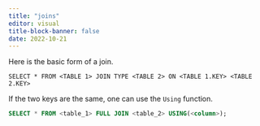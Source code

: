 ```yaml
---
title: "joins"
editor: visual
title-block-banner: false
date: 2022-10-21
---
```


Here is the basic form of a join.

```{eval=FALSE}
SELECT * FROM <TABLE 1> JOIN TYPE <TABLE 2> ON <TABLE 1.KEY> <TABLE 2.KEY>

```

If the two keys are the same, one can use the `Using` function.

```sql
SELECT * FROM <table_1> FULL JOIN <table_2> USING(<column>);
```

